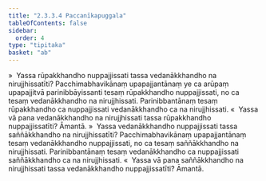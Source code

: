 ```yaml
---
title: "2.3.3.4 Paccanīkapuggala"
tableOfContents: false
sidebar:
  order: 4
type: "tipitaka"
basket: "ab"
---
```



<DynamicBreadcrumb />

<Division number="180">

<Paragraph number="887">
»  Yassa rūpakkhandho nuppajjissati tassa vedanākkhandho na nirujjhissatīti?
</Paragraph>

<Paragraph number="888">
Pacchimabhavikānaṃ upapajjantānaṃ ye ca arūpaṃ upapajjitvā parinibbāyissanti tesaṃ rūpakkhandho nuppajjissati, no ca tesaṃ vedanākkhandho na nirujjhissati. Parinibbantānaṃ tesaṃ rūpakkhandho ca nuppajjissati vedanākkhandho ca na nirujjhissati.
</Paragraph>

<Paragraph number="889">
«  Yassa vā pana vedanākkhandho na nirujjhissati tassa rūpakkhandho nuppajjissatīti? Āmantā.
</Paragraph>

</Division>
<Division number="181">

<Paragraph number="890">
»  Yassa vedanākkhandho nuppajjissati tassa saññākkhandho na nirujjhissatīti?
</Paragraph>

<Paragraph number="891">
Pacchimabhavikānaṃ upapajjantānaṃ tesaṃ vedanākkhandho nuppajjissati, no ca tesaṃ saññākkhandho na nirujjhissati. Parinibbantānaṃ tesaṃ vedanākkhandho ca nuppajjissati saññākkhandho ca na nirujjhissati.
</Paragraph>

<Paragraph number="892">
«  Yassa vā pana saññākkhandho na nirujjhissati tassa vedanākkhandho nuppajjissatīti? Āmantā.
</Paragraph>
</Division>